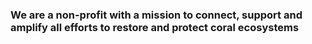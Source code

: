 ### We are a non-profit with a mission to connect, support and amplify all efforts to restore and protect coral ecosystems